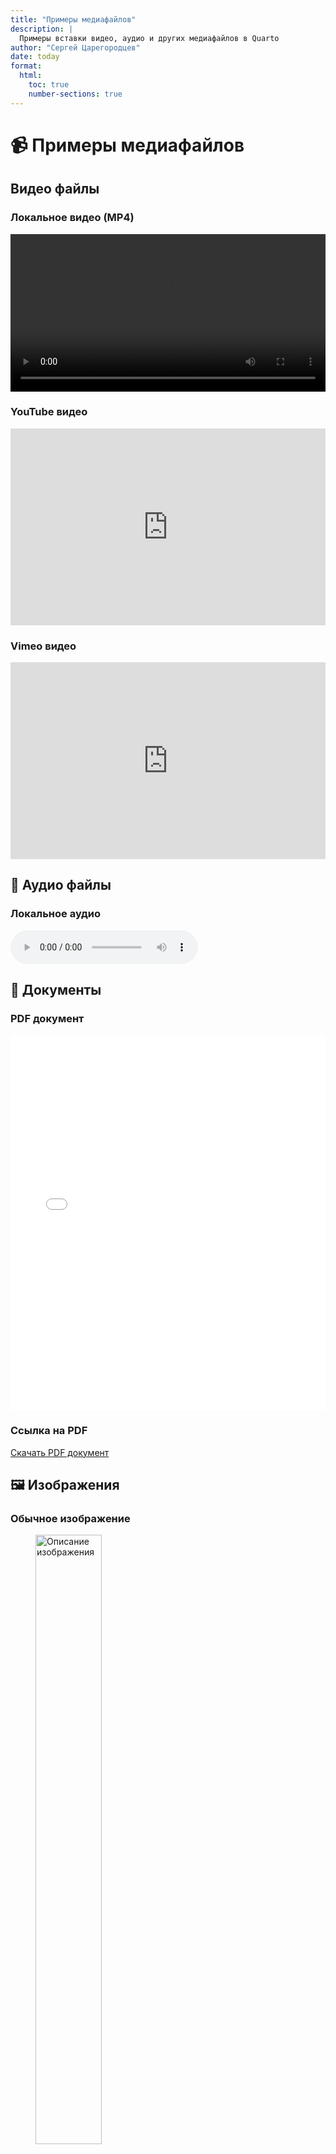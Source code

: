 ```yaml
---
title: "Примеры медиафайлов"
description: |
  Примеры вставки видео, аудио и других медиафайлов в Quarto
author: "Сергей Царегородцев"
date: today
format:
  html:
    toc: true
    number-sections: true
---
```


# 📹 Примеры медиафайлов

## Видео файлы

### Локальное видео (MP4)

```{=html}
<video width="100%" controls>
  <source src="media/example.mp4" type="video/mp4">
  Ваш браузер не поддерживает видео.
</video>
```

### YouTube видео

```{=html}
<iframe width="100%" height="315" 
        src="https://www.youtube.com/embed/dQw4w9WgXcQ" 
        frameborder="0" 
        allow="accelerometer; autoplay; clipboard-write; encrypted-media; gyroscope; picture-in-picture" 
        allowfullscreen>
</iframe>
```

### Vimeo видео

```{=html}
<iframe src="https://player.vimeo.com/video/123456789" 
        width="100%" height="315" 
        frameborder="0" 
        allow="autoplay; fullscreen; picture-in-picture" 
        allowfullscreen>
</iframe>
```

## 🎵 Аудио файлы

### Локальное аудио

```{=html}
<audio controls>
  <source src="media/example.mp3" type="audio/mpeg">
  <source src="media/example.ogg" type="audio/ogg">
  Ваш браузер не поддерживает аудио.
</audio>
```

## 📄 Документы

### PDF документ

```{=html}
<iframe src="media/document.pdf" 
        width="100%" height="600" 
        style="border: none;">
</iframe>
```

### Ссылка на PDF

[Скачать PDF документ](media/document.pdf){target="_blank"}

## 🖼️ Изображения

### Обычное изображение

![Описание изображения](media/image.jpg){width="50%"}

### Изображение с подписью

::: figure
![Описание изображения](media/image.jpg){width="100%"}

Подпись к изображению
:::

## 📊 Интерактивные элементы

### HTML5 Canvas

```{=html}
<canvas id="myCanvas" width="400" height="200" style="border:1px solid #000000;">
</canvas>
<script>
var canvas = document.getElementById("myCanvas");
var ctx = canvas.getContext("2d");
ctx.fillStyle = "#FF0000";
ctx.fillRect(0, 0, 150, 75);
</script>
```

## 🎯 Рекомендации по размерам файлов

### Для GitHub Pages (ограничения):

-   **Видео:** до 100 МБ (рекомендуется до 50 МБ)
-   **Аудио:** до 25 МБ
-   **Изображения:** до 10 МБ
-   **PDF:** до 50 МБ

### Для больших файлов используйте:

1.  **YouTube** - для видео
2.  **Google Drive** - для документов
3.  **Dropbox** - для любых файлов
4.  **GitHub Releases** - для больших файлов

## 📝 Пример использования в контенте

Вот как можно вставить видео в обычный текст:

::: callout-note
## Пример лекции

Посмотрите запись лекции по фармакологии:

```{=html}
<video width="100%" controls>
  <source src="media/lecture_01.mp4" type="video/mp4">
  Видео недоступно.
</video>
```

**Длительность:** 45 минут\
**Тема:** Основы фармакокинетики
:::

## 🔧 Настройка для автоматической загрузки

Добавьте в `.gitignore` исключения для медиафайлов:

```         
# Разрешить медиафайлы
!media/
!media/*.mp4
!media/*.mp3
!media/*.pdf
!media/*.jpg
!media/*.png
```

## 📋 Чек-лист для добавления медиафайлов

-   [ ] Создайте папку `media/` (если нет)
-   [ ] Поместите файл в папку `media/`
-   [ ] Добавьте HTML код в `.qmd` файл
-   [ ] Проверьте локально: `quarto preview`
-   [ ] Загрузите: `./auto_deploy.sh`
-   [ ] Проверьте на сайте

------------------------------------------------------------------------

**💡 Совет:** Для больших файлов лучше использовать внешние сервисы (YouTube, Google Drive) и вставлять ссылки или iframe.